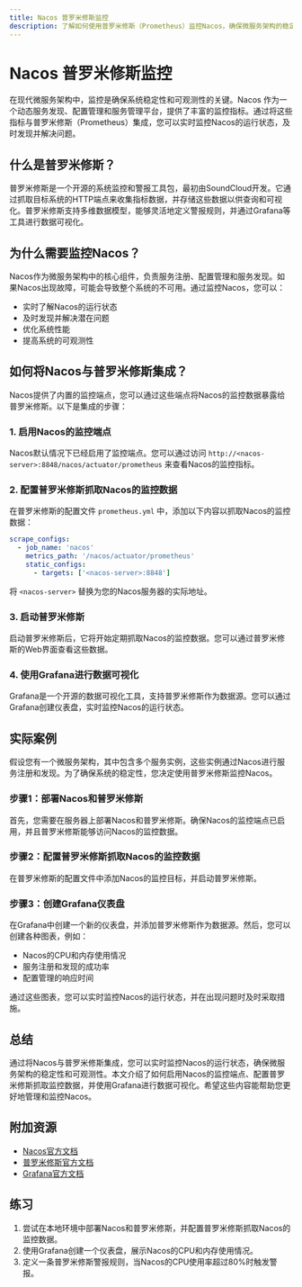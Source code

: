 ```yaml
---
title: Nacos 普罗米修斯监控
description: 了解如何使用普罗米修斯（Prometheus）监控Nacos，确保微服务架构的稳定性和可观测性。
---
```


# Nacos 普罗米修斯监控

在现代微服务架构中，监控是确保系统稳定性和可观测性的关键。Nacos 作为一个动态服务发现、配置管理和服务管理平台，提供了丰富的监控指标。通过将这些指标与普罗米修斯（Prometheus）集成，您可以实时监控Nacos的运行状态，及时发现并解决问题。

## 什么是普罗米修斯？

普罗米修斯是一个开源的系统监控和警报工具包，最初由SoundCloud开发。它通过抓取目标系统的HTTP端点来收集指标数据，并存储这些数据以供查询和可视化。普罗米修斯支持多维数据模型，能够灵活地定义警报规则，并通过Grafana等工具进行数据可视化。

## 为什么需要监控Nacos？

Nacos作为微服务架构中的核心组件，负责服务注册、配置管理和服务发现。如果Nacos出现故障，可能会导致整个系统的不可用。通过监控Nacos，您可以：

- 实时了解Nacos的运行状态
- 及时发现并解决潜在问题
- 优化系统性能
- 提高系统的可观测性

## 如何将Nacos与普罗米修斯集成？

Nacos提供了内置的监控端点，您可以通过这些端点将Nacos的监控数据暴露给普罗米修斯。以下是集成的步骤：

### 1. 启用Nacos的监控端点

Nacos默认情况下已经启用了监控端点。您可以通过访问 `http://<nacos-server>:8848/nacos/actuator/prometheus` 来查看Nacos的监控指标。

### 2. 配置普罗米修斯抓取Nacos的监控数据

在普罗米修斯的配置文件 `prometheus.yml` 中，添加以下内容以抓取Nacos的监控数据：

```yaml
scrape_configs:
  - job_name: 'nacos'
    metrics_path: '/nacos/actuator/prometheus'
    static_configs:
      - targets: ['<nacos-server>:8848']
```

将 `<nacos-server>` 替换为您的Nacos服务器的实际地址。

### 3. 启动普罗米修斯

启动普罗米修斯后，它将开始定期抓取Nacos的监控数据。您可以通过普罗米修斯的Web界面查看这些数据。

### 4. 使用Grafana进行数据可视化

Grafana是一个开源的数据可视化工具，支持普罗米修斯作为数据源。您可以通过Grafana创建仪表盘，实时监控Nacos的运行状态。

## 实际案例

假设您有一个微服务架构，其中包含多个服务实例，这些实例通过Nacos进行服务注册和发现。为了确保系统的稳定性，您决定使用普罗米修斯监控Nacos。

### 步骤1：部署Nacos和普罗米修斯

首先，您需要在服务器上部署Nacos和普罗米修斯。确保Nacos的监控端点已启用，并且普罗米修斯能够访问Nacos的监控数据。

### 步骤2：配置普罗米修斯抓取Nacos的监控数据

在普罗米修斯的配置文件中添加Nacos的监控目标，并启动普罗米修斯。

### 步骤3：创建Grafana仪表盘

在Grafana中创建一个新的仪表盘，并添加普罗米修斯作为数据源。然后，您可以创建各种图表，例如：

- Nacos的CPU和内存使用情况
- 服务注册和发现的成功率
- 配置管理的响应时间

通过这些图表，您可以实时监控Nacos的运行状态，并在出现问题时及时采取措施。

## 总结

通过将Nacos与普罗米修斯集成，您可以实时监控Nacos的运行状态，确保微服务架构的稳定性和可观测性。本文介绍了如何启用Nacos的监控端点、配置普罗米修斯抓取监控数据，并使用Grafana进行数据可视化。希望这些内容能帮助您更好地管理和监控Nacos。

## 附加资源

- [Nacos官方文档](https://nacos.io/zh-cn/docs/what-is-nacos.html)
- [普罗米修斯官方文档](https://prometheus.io/docs/introduction/overview/)
- [Grafana官方文档](https://grafana.com/docs/)

## 练习

1. 尝试在本地环境中部署Nacos和普罗米修斯，并配置普罗米修斯抓取Nacos的监控数据。
2. 使用Grafana创建一个仪表盘，展示Nacos的CPU和内存使用情况。
3. 定义一条普罗米修斯警报规则，当Nacos的CPU使用率超过80%时触发警报。
